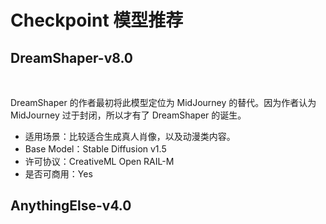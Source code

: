 

# Checkpoint 模型推荐

## DreamShaper-v8.0

<br/>
<PhotoProvider>
  <PhotoView src="/model-checkpoint/001.jpeg">
    <img src="/model-checkpoint/001.jpeg" alt="" />
  </PhotoView>
</PhotoProvider>

DreamShaper 的作者最初将此模型定位为 MidJourney 的替代。因为作者认为 MidJourney 过于封闭，所以才有了 DreamShaper 的诞生。

* 适用场景：比较适合生成真人肖像，以及动漫类内容。
* Base Model：Stable Diffusion v1.5
* 许可协议：CreativeML Open RAIL-M
* 是否可商用：Yes

## AnythingElse-v4.0

<Subscribe />

